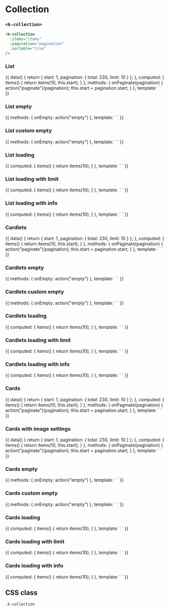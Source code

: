 
<Meta
  title="UI | Data / Collection"
  component={Collection}
  decorators={[Padding]}
/>

# Collection
### `<k-collection>`


```html
<k-collection
  :items="items"
  :pagination="pagination"
  :sortable="true"
/>
```

<Props of={Collection} />

### List
<Preview>
  <Story name="List">
    {{
      data() {
        return {
          start: 1,
          pagination: {
            total: 230,
            limit: 10
          }
        };
      },
      computed: {
        items() {
          return items(10, this.start);
        }
      },
      methods: {
        onPaginate(pagination) {
          action("paginate")(pagination);
          this.start = pagination.start;
        }
      },
      template: `
        <k-collection
          :items="items"
          :pagination="pagination"
          :sortable="true"
          @paginate="onPaginate"
        />
      `
    }}
  </Story>
</Preview>

### List empty
<Preview>
  <Story name="List empty">
    {{
      methods: {
        onEmpty: action("empty")
      },
      template: `
        <k-collection @empty="onEmpty" />
      `
    }}
  </Story>
</Preview>

### List custom empty
<Preview>
  <Story name="List custom empty">
    {{
      methods: {
        onEmpty: action("empty")
      },
      template: `
        <k-collection
          :empty="{
            icon: 'add',
            text: 'Add the first item …'
          }"
          @empty="onEmpty"
        />
      `
    }}
  </Story>
</Preview>

### List loading
<Preview>
  <Story name="List loading">
    {{
      computed: {
        items() {
          return items(10);
        }
      },
      template: `
        <k-collection
          :items="items"
          :loading="true"
          :pagination="{ total: 230 }"
        />
      `
    }}
  </Story>
</Preview>

### List loading with limit
<Preview>
  <Story name="List loading with limit">
    {{
      computed: {
        items() {
          return items(10);
        }
      },
      template: `
        <k-collection
          :items="items"
          :loader="{ limit: 5 }"
          :loading="true"
          :pagination="{ total: 230 }"
        />
      `
    }}
  </Story>
</Preview>

### List loading with info
<Preview>
  <Story name="List loading with info">
    {{
      computed: {
        items() {
          return items(10);
        }
      },
      template: `
        <k-collection
          :items="items"
          :loader="{ info: true }"
          :loading="true"
          :pagination="{ total: 230 }"
        />
      `
    }}
  </Story>
</Preview>

### Cardlets
<Preview>
  <Story name="Cardlets">
    {{
      data() {
        return {
          start: 1,
          pagination: {
            total: 230,
            limit: 10
          }
        };
      },
      computed: {
        items() {
          return items(10, this.start);
        }
      },
      methods: {
        onPaginate(pagination) {
          action("paginate")(pagination);
          this.start = pagination.start;
        }
      },
      template: `
        <k-collection
          :items="items"
          :pagination="pagination"
          :sortable="true"
          layout="cardlet"
          @paginate="onPaginate"
        />
      `
    }}
  </Story>
</Preview>

### Cardlets empty
<Preview>
  <Story name="Cardlets empty">
    {{
      methods: {
        onEmpty: action("empty")
      },
      template: `
        <k-collection
          layout="cardlets"
          @empty="onEmpty"
        />
      `
    }}
  </Story>
</Preview>

### Cardlets custom empty
<Preview>
  <Story name="Cardlets custom empty">
    {{
      methods: {
        onEmpty: action("empty")
      },
      template: `
        <k-collection
          :empty="{
            icon: 'add',
            text: 'Add the first item …'
          }"
          layout="cardlets"
          @empty="onEmpty"
        />
      `
    }}
  </Story>
</Preview>

### Cardlets loading
<Preview>
  <Story name="Cardlets loading">
    {{
      computed: {
        items() {
          return items(10);
        }
      },
      template: `
        <k-collection
          :items="items"
          :loading="true"
          :pagination="{ total: 230 }"
          layout="cardlets"
        />
      `
    }}
  </Story>
</Preview>

### Cardlets loading with limit
<Preview>
  <Story name="Cardlets loading with limit">
    {{
      computed: {
        items() {
          return items(10);
        }
      },
      template: `
        <k-collection
          :items="items"
          :loader="{ limit: 5 }"
          :loading="true"
          :pagination="{ total: 230 }"
          layout="cardlets"
        />
      `
    }}
  </Story>
</Preview>

### Cardlets loading with info
<Preview>
  <Story name="Cardlets loading with info">
    {{
      computed: {
        items() {
          return items(10);
        }
      },
      template: `
        <k-collection
          :items="items"
          :loader="{ info: true }"
          :loading="true"
          :pagination="{ total: 230 }"
          layout="cardlets"
        />
      `
    }}
  </Story>
</Preview>

### Cards
<Preview>
  <Story name="Cards">
    {{
      data() {
        return {
          start: 1,
          pagination: {
            total: 230,
            limit: 10
          }
        };
      },
      computed: {
        items() {
          return items(10, this.start);
        }
      },
      methods: {
        onPaginate(pagination) {
          action("paginate")(pagination);
          this.start = pagination.start;
        }
      },
      template: `
        <k-collection
          :items="items"
          :pagination="pagination"
          :sortable="true"
          layout="card"
          @paginate="onPaginate"
        />
      `
    }}
  </Story>
</Preview>

### Cards with image settings
<Preview>
  <Story name="Cards with image settings">
    {{
      data() {
        return {
          start: 1,
          pagination: {
            total: 230,
            limit: 10
          }
        };
      },
      computed: {
        items() {
          return items(10, this.start);
        }
      },
      methods: {
        onPaginate(pagination) {
          action("paginate")(pagination);
          this.start = pagination.start;
        }
      },
      template: `
        <k-collection
          :image="{
            ratio: '3/2',
            back: 'pattern',
            cover: true
          }"
          :items="items"
          :pagination="pagination"
          :sortable="true"
          layout="card"
          @paginate="onPaginate"
        />
      `
    }}
  </Story>
</Preview>

### Cards empty
<Preview>
  <Story name="Cards empty">
    {{
      methods: {
        onEmpty: action("empty")
      },
      template: `
        <k-collection
          layout="cards"
          @empty="onEmpty"
        />
      `
    }}
  </Story>
</Preview>

### Cards custom empty
<Preview>
  <Story name="Cards custom empty">
    {{
      methods: {
        onEmpty: action("empty")
      },
      template: `
        <k-collection
          :empty="{
            icon: 'add',
            text: 'Add the first item …'
          }"
          layout="cards"
          @empty="onEmpty"
        />
      `
    }}
  </Story>
</Preview>

### Cards loading
<Preview>
  <Story name="Cards loading">
    {{
      computed: {
        items() {
          return items(10);
        }
      },
      template: `
        <k-collection
          :items="items"
          :loading="true"
          :pagination="{ total: 230 }"
          layout="cards"
        />
      `
    }}
  </Story>
</Preview>

### Cards loading with limit
<Preview>
  <Story name="Cards loading with limit">
    {{
      computed: {
        items() {
          return items(10);
        }
      },
      template: `
        <k-collection
          :items="items"
          :loader="{ limit: 5 }"
          :loading="true"
          :pagination="{ total: 230 }"
          layout="cards"
        />
      `
    }}
  </Story>
</Preview>

### Cards loading with info
<Preview>
  <Story name="Cards loading with info">
    {{
      computed: {
        items() {
          return items(10);
        }
      },
      template: `
        <k-collection
          :items="items"
          :loader="{ info: true }"
          :loading="true"
          :pagination="{ total: 230 }"
          layout="cards"
        />
      `
    }}
  </Story>
</Preview>

## CSS class

`.k-collection`
